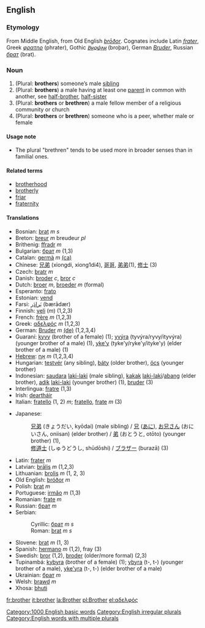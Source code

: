 ==English==
===Etymology===
From Middle English, from Old English ''[[broðor|brōðor]]''. Cognates include Latin ''[[frater]]'', Greek ''[[φρατηρ]]'' (phrater), Gothic ''[[𐌱𐍂𐍉𐌸𐌰𐍂]]'' (broþar), German ''[[Bruder]]'', Russian ''[[брат]]'' (brat).

=== Noun ===
{{sb|'''brother'''
*AHD: brŭ<i>th</i>'ə(r)
*IPA: /ˈbrʌðə(r)/
*SAMPA: "brVD@(r)/
|'''[[brothers]] '''or''' [[brethren]]'''}}
#(Plural: '''brothers''') someone’s male [[sibling]]
#(Plural: '''brothers''') a male having at least one [[parent]] in common with another, see [[half-brother]], [[half-sister]]
#(Plural: '''brothers''' or '''brethren''') a male fellow member of a religious community or church
#(Plural: '''brothers''' or '''brethren''') someone who is a peer, whether male or female

====Usage note====
*The plural "brethren" tends to be used more in broader senses than in familial ones.

====Related terms====
*[[brotherhood]]
*[[brotherly]]
*[[friar]]
*[[fraternity]]

==== Translations ====
{{top}}
*Bosnian: [[brat]] ''m s''
*Breton: [[breur]] ''m'' breudeur ''pl''
*Brithenig: [[ffradr]] ''m''
*Bulgarian: [[брат]] ''m'' (1,3)
*Catalan: [[germà]] ''m'' [[:ca:germà|(ca)]] 
*Chinese: [[兄弟]] (xiongdi, xiong1di4), [[哥哥]], [[弟弟]](1), [[修士]] (3)
*Czech: [[bratr]] ''m''
*Danish: [[broder]] ''c'', [[bror]] ''c''
*Dutch: [[broer]] ''m'', [[broeder]] ''m'' (formal)
*Esperanto: [[frato]]
*Estonian: [[vend]]
*Farsi: [[بَرادَر]] (bærādær)
*Finnish: [[veli]] (''m'') (1,2,3)
*French: [[frère]] ''m'' (1,2,3)
*Greek: [[αδελφός]] ''m'' (1,2,3)
*German: [[Bruder]] ''m'' [[:de:Bruder|(de)]] (1,2,3,4)
*Guaraní: [[kyvy]] (brother of a female) (1); [[yvýra]] (tyvýra/ryvy/ityvýra) (younger brother of a male) (1), [[yke'y]] (tyke'y/ryke'y/ityke'y) (elder brother of a male) (1)
*[[Hebrew]]: [[אָח]] ''m'' (1,2,3,4)
*Hungarian: [[testvér]] (any sibling), [[báty]] (older brother), [[öcs]] (younger brother)
*Indonesian: [[saudara]] [[laki-laki]] (male sibling), [[kakak]] [[laki-laki]]/[[abang]] (elder brother), [[adik]] [[laki-laki]] (younger brother) (1), [[bruder]] (3)
*Interlingua: [[fratre]] (1,3)
*Irish: [[deartháir]]
*Italian: [[fratello]] (1, 2) ''m''; [[fratello]], [[frate]] ''m'' (3)
{{mid}}
*Japanese: 
*:[[兄弟]] (きょうだい, kyōdai) (male sibling) / [[兄]] ([[あに]]), [[お兄さん]] (おにいさん, oniisan) (elder brother) / [[弟]] (おとうと, otōto) (younger brother) (1),
*:[[修道士]] (しゅうどうし, shūdōshi) / [[ブラザー]] (burazā) (3)
*Latin: [[frater]] ''m''
*Latvian: [[brālis]] ''m'' (1,2,3)
*Lithuanian: [[brolis]] ''m'' (1, 2, 3)
*Old English: [[bróðor]] ''m''
*Polish: [[brat]] ''m''
*Portuguese: [[irmão]] ''m'' (1,3)
*Romanian: [[frate]] ''m''
*Russian: [[брат]] ''m''
*Serbian:
*:Cyrillic: [[брат]] ''m s''
*:Roman: [[brat]] ''m s''
*Slovene: [[brat]] ''m'' (1, 3)
*Spanish: [[hermano]] ''m'' (1,2), fray (3)
*Swedish: [[bror]] (1,2), [[broder]] (older/more formal) (2,3)
*Tupinambá: [[kybyra]] (brother of a female) (1); [[ybyra]] (t-, t-) (younger brother of a male), [[yke'yra]] (t-, t-) (elder brother of a male)
*Ukrainian: [[брат]] ''m''
*Welsh: [[brawd]] ''m''
*Xhosa: [[bhuti]]
{{bottom}}

[[Category:1000 English basic words]]
[[Category:English irregular plurals]]
[[Category:English words with multiple plurals]]

[[fr:brother]]
[[it:brother]]
[[la:Brother]]
[[pl:Brother]]
[[el:αδελφός]]